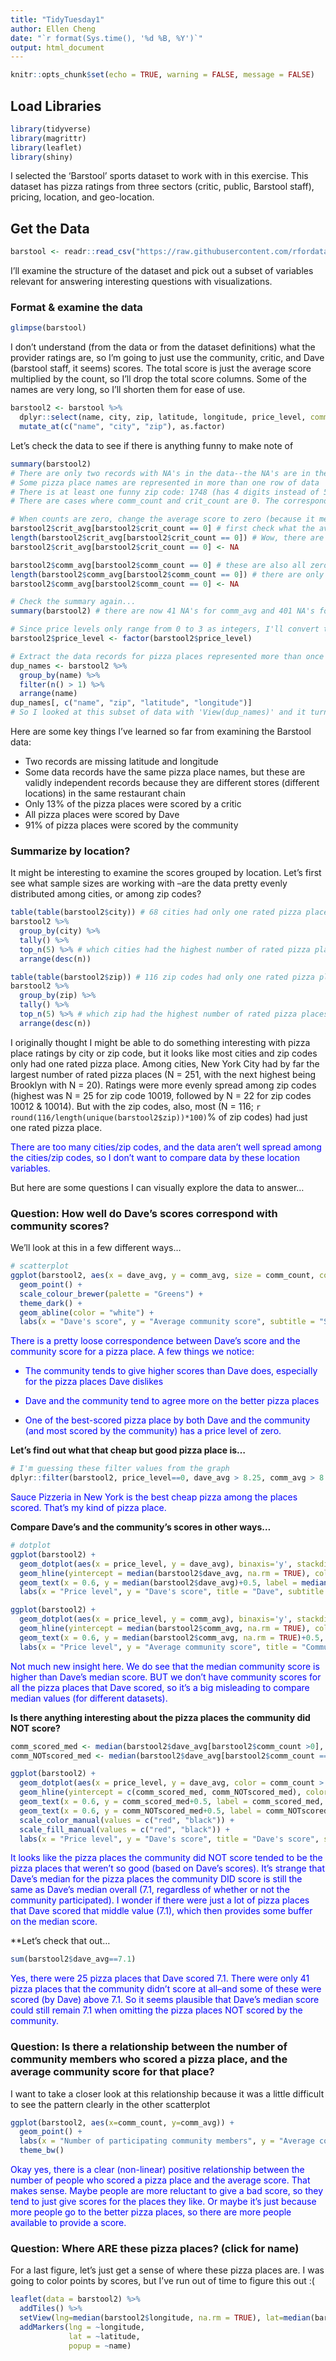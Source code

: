 ```yaml
---
title: "TidyTuesday1"
author: Ellen Cheng
date: "`r format(Sys.time(), '%d %B, %Y')`"
output: html_document
---
```


```r
knitr::opts_chunk$set(echo = TRUE, warning = FALSE, message = FALSE)
```

## Load Libraries
```r
library(tidyverse)
library(magrittr)
library(leaflet)
library(shiny)
```
I selected the 'Barstool' sports dataset to work with in this exercise. This dataset has pizza ratings from three sectors (critic, public, Barstool staff), pricing, location, and geo-location. 

## Get the Data
```r
barstool <- readr::read_csv("https://raw.githubusercontent.com/rfordatascience/tidytuesday/master/data/2019/2019-10-01/pizza_barstool.csv")
```

I'll examine the structure of the dataset and pick out a subset of variables relevant for answering interesting questions with visualizations. 

### Format & examine the data
```r
glimpse(barstool)
```

I don't understand (from the data or from the dataset definitions) what the provider ratings are, so I'm going to just use the community, critic, and Dave (barstool staff, it seems) scores. The total score is just the average score multiplied by the count, so I'll drop the total score columns. Some of the names are very long, so I'll shorten them for ease of use. 
```r
barstool2 <- barstool %>%
  dplyr::select(name, city, zip, latitude, longitude, price_level, comm_avg = review_stats_community_average_score, comm_count = review_stats_community_count, crit_avg = review_stats_critic_average_score, crit_count = review_stats_critic_count, dave_avg = review_stats_dave_average_score, dave_count = review_stats_dave_count) %>%
  mutate_at(c("name", "city", "zip"), as.factor)
```

Let's check the data to see if there is anything funny to make note of
```r
summary(barstool2)
# There are only two records with NA's in the data--the NA's are in the latitude & longitude columns
# Some pizza place names are represented in more than one row of data
# There is at least one funny zip code: 1748 (has 4 digits instead of 5)
# There are cases where comm_count and crit_count are 0. The corresponding average scores for these records should be changed to NA, not zero

# When counts are zero, change the average score to zero (because it means that no one scored the place)
barstool2$crit_avg[barstool2$crit_count == 0] # first check what the average scores are when the counts are zero--are there cases when actual scores are provided, which might indicate that the count is incorrect? The values are all zero. I should change them to NA
length(barstool2$crit_avg[barstool2$crit_count == 0]) # Wow, there are actually a lot of cases where critics didn't score a pizza place--401 out of 463 places didn't have a critic's score
barstool2$crit_avg[barstool2$crit_count == 0] <- NA

barstool2$comm_avg[barstool2$comm_count == 0] # these are also all zero, and should be changed to NA
length(barstool2$comm_avg[barstool2$comm_count == 0]) # there are only 41 pizza places missing community scores
barstool2$comm_avg[barstool2$comm_count == 0] <- NA

# Check the summary again...
summary(barstool2) # there are now 41 NA's for comm_avg and 401 NA's for crit_avg--that is correct

# Since price levels only range from 0 to 3 as integers, I'll convert this variable to an ordered factor for graphing
barstool2$price_level <- factor(barstool2$price_level)

# Extract the data records for pizza places represented more than once in the dataset, to see if they are duplicate records
dup_names <- barstool2 %>%
  group_by(name) %>%
  filter(n() > 1) %>%
  arrange(name)
dup_names[, c("name", "zip", "latitude", "longitude")]
# So I looked at this subset of data with 'View(dup_names)' and it turns out that the pizza place names that are repeated are chains that have multiple stores, so the data really do represent one store per record 
```

Here are some key things I've learned so far from examining the Barstool data:

* Two records are missing latitude and longitude
* Some data records have the same pizza place names, but these are validly independent records because they are different stores (different locations) in the same restaurant chain
* Only 13% of the pizza places were scored by a critic
* All pizza places were scored by Dave
* 91% of pizza places were scored by the community

### Summarize by location?

It might be interesting to examine the scores grouped by location. Let's first see what sample sizes are working with --are the data pretty evenly distributed among cities, or among zip codes?
```r
table(table(barstool2$city)) # 68 cities had only one rated pizza place, one city had 251 rated pizza places
barstool2 %>%
  group_by(city) %>%
  tally() %>%
  top_n(5) %>% # which cities had the highest number of rated pizza places? New York City
  arrange(desc(n))

table(table(barstool2$zip)) # 116 zip codes had only one rated pizza place
barstool2 %>%
  group_by(zip) %>%
  tally() %>%
  top_n(5) %>% # which zip had the highest number of rated pizza places? zip code 10019 (n = 25 rated places)
  arrange(desc(n))
```
I originally thought I might be able to do something interesting with pizza place ratings by city or zip code, but it looks like most cities and zip codes only had one rated pizza place. Among cities, New York City had by far the largest number of rated pizza places (N = 251, with the next highest being Brooklyn with N = 20). Ratings were more evenly spread among zip codes (highest was N = 25 for zip code 10019, followed by N = 22 for zip codes 10012 & 10014). But with the zip codes, also, most (N = 116; `r round(116/length(unique(barstool2$zip))*100)`% of zip codes) had just one rated pizza place.

<font color="blue">There are too many cities/zip codes, and the data aren't well spread among the cities/zip codes, so I don't want to compare data by these location variables.</font> 

But here are some questions I can visually explore the data to answer...

### Question: How well do Dave's scores correspond with community scores?
We'll look at this in a few different ways...
```r
# scatterplot
ggplot(barstool2, aes(x = dave_avg, y = comm_avg, size = comm_count, color = price_level)) +
  geom_point() +
  scale_colour_brewer(palette = "Greens") +
  theme_dark() +
  geom_abline(color = "white") +
  labs(x = "Dave's score", y = "Average community score", subtitle = "Size of dot is scaled to number of community voters \nPrice level ranges from 0 (cheap) to 3 (expensive) \nWhite line represents perfect correspondence")
```
<font color="blue">
There is a pretty loose correspondence between Dave's score and the community score for a pizza place. A few things we notice:

* The community tends to give higher scores than Dave does, especially for the pizza places Dave dislikes

* Dave and the community tend to agree more on the better pizza places

* One of the best-scored pizza place by both Dave and the community (and most scored by the community) has a price level of zero.
</font>

**Let's find out what that cheap but good pizza place is...**
```r
# I'm guessing these filter values from the graph
dplyr::filter(barstool2, price_level==0, dave_avg > 8.25, comm_avg > 8.25, comm_count > 200) 
```
<font color="blue"> 
Sauce Pizzeria in New York is the best cheap pizza among the places scored. That's my kind of pizza place.</font>

**Compare Dave's and the community's scores in other ways...**
```r
# dotplot
ggplot(barstool2) +
  geom_dotplot(aes(x = price_level, y = dave_avg), binaxis='y', stackdir='center', dotsize=0.5) +
  geom_hline(yintercept = median(barstool2$dave_avg, na.rm = TRUE), color = "red", linetype = "dashed") +
  geom_text(x = 0.6, y = median(barstool2$dave_avg)+0.5, label = median(barstool2$dave_avg), size = 5, color = "red") +
  labs(x = "Price level", y = "Dave's score", title = "Dave", subtitle = "(Red line is median score across all price levels; Each point represents a pizza place)")

ggplot(barstool2) +
  geom_dotplot(aes(x = price_level, y = comm_avg), binaxis='y', stackdir='center', dotsize=0.5) +
  geom_hline(yintercept = median(barstool2$comm_avg, na.rm = TRUE), color = "red", linetype = "dashed") +
  geom_text(x = 0.6, y = median(barstool2$comm_avg, na.rm = TRUE)+0.5, label = median(barstool2$comm_avg, na.rm = TRUE), size = 5, color = "red") +
  labs(x = "Price level", y = "Average community score", title = "Community", subtitle = "(Red line is median score across all price levels; Each point represents a pizza place)")
```
<font color="blue"> 
Not much new insight here. We do see that the median community score is higher than Dave's median score. BUT we don't have community scores for all the pizza places that Dave scored, so it's a big misleading to compare median values (for different datasets).</font>

**Is there anything interesting about the pizza places the community did NOT score?**
```r
comm_scored_med <- median(barstool2$dave_avg[barstool2$comm_count >0], na.rm = TRUE) # 422 values
comm_NOTscored_med <- median(barstool2$dave_avg[barstool2$comm_count ==0], na.rm = TRUE) # 41 values

ggplot(barstool2) +
  geom_dotplot(aes(x = price_level, y = dave_avg, color = comm_count > 0, fill = comm_count >0), binaxis='y', stackdir='center', dotsize=0.5) +
  geom_hline(yintercept = c(comm_scored_med, comm_NOTscored_med), color = c("black", "red"), linetype = "dashed") +
  geom_text(x = 0.6, y = comm_scored_med+0.5, label = comm_scored_med, size = 5, color = "black") +
  geom_text(x = 0.6, y = comm_NOTscored_med+0.5, label = comm_NOTscored_med, size = 5, color = "red") +
  scale_color_manual(values = c("red", "black")) +
  scale_fill_manual(values = c("red", "black")) +
  labs(x = "Price level", y = "Dave's score", title = "Dave's score", subtitle = "Each black point represents a pizza place also scored by community; red point = not scored \nHorizontal lines are Dave's median scores for pizza places scored (black) or not (red) by community ")
```
<font color="blue"> 
It looks like the pizza places the community did NOT score tended to be the pizza places that weren't so good (based on Dave's scores). It's strange that Dave's median for the pizza places the community DID score is still the same as Dave's median overall (7.1, regardless of whether or not the community participated). I wonder if there were just a lot of pizza places that Dave scored that middle value (7.1), which then provides some buffer on the median score. </font>

**Let's check that out...
```r
sum(barstool2$dave_avg==7.1)
```
<font color="blue"> 
Yes, there were 25 pizza places that Dave scored 7.1. There were only 41 pizza places that the community didn't score at all--and some of these were scored (by Dave) above 7.1. So it seems plausible that Dave's median score could still remain 7.1 when omitting the pizza places NOT scored by the community.</font>

### Question: Is there a relationship between the number of community members who scored a pizza place, and the average community score for that place?
I want to take a closer look at this relationship because it was a little difficult to see the pattern clearly in the other scatterplot
```r
ggplot(barstool2, aes(x=comm_count, y=comm_avg)) + 
  geom_point() +
  labs(x = "Number of participating community members", y = "Average community score") +
  theme_bw()
```
<font color="blue"> 
Okay yes, there is a clear (non-linear) positive relationship between the number of people who scored a pizza place and the average score. That makes sense. Maybe people are more reluctant to give a bad score, so they tend to just give scores for the places they like. Or maybe it's just because more people go to the better pizza places, so there are more people available to provide a score.</font>

### Question: Where ARE these pizza places? (click for name)
For a last figure, let's just get a sense of where these pizza places are. I was going to color points by scores, but I've run out of time to figure this out :(
```r
leaflet(data = barstool2) %>%
  addTiles() %>%
  setView(lng=median(barstool2$longitude, na.rm = TRUE), lat=median(barstool2$latitude, na.rm = TRUE), zoom=10) %>%
  addMarkers(lng = ~longitude,
             lat = ~latitude,
             popup = ~name)
```
